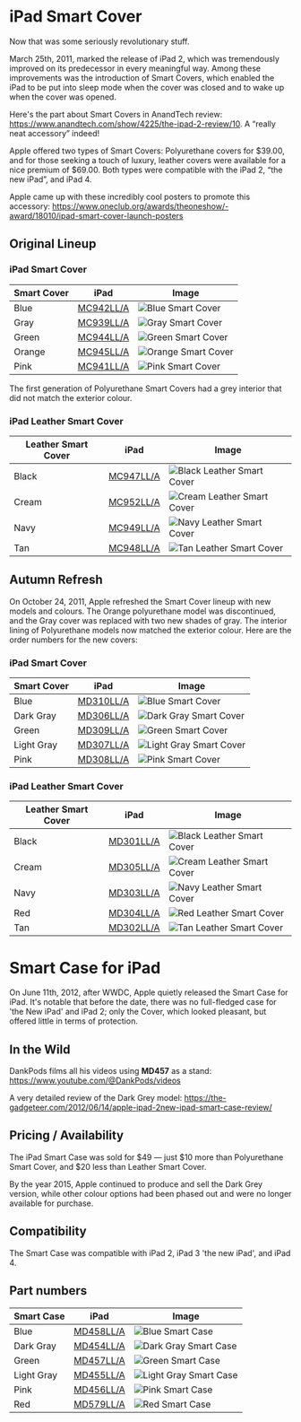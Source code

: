 

# iPad Smart Cover

Now that was some seriously revolutionary stuff.

March 25th, 2011, marked the release of iPad 2, which was tremendously improved on its predecessor in every meaningful way. Among these improvements was the introduction of Smart Covers, which enabled the iPad to be put into sleep mode when the cover was closed and to wake up when the cover was opened.

Here's the part about Smart Covers in AnandTech review: https://www.anandtech.com/show/4225/the-ipad-2-review/10. A “really neat accessory” indeed!

Apple offered two types of Smart Covers: Polyurethane covers for \$39.00, and for those seeking a touch of luxury, leather covers were available for a nice premium of \$69.00. Both types were compatible with the iPad 2, “the new iPad”, and iPad 4.

Apple came up with these incredibly cool posters to promote this accessory: https://www.oneclub.org/awards/theoneshow/-award/18010/ipad-smart-cover-launch-posters

## Original Lineup

### iPad Smart Cover

| Smart Cover | iPad | Image |
| --- | --- | --- |
| Blue | [MC942LL/A](/ipad_2/MC942) | ![Blue Smart Cover](/everyphone/MC942.png) |
| Gray | [MC939LL/A](/ipad_2/MC939) | ![Gray Smart Cover](/everyphone/MC939.png) |
| Green | [MC944LL/A](/ipad_2/MC944) | ![Green Smart Cover](/everyphone/MC944.png) |
| Orange | [MC945LL/A](/ipad_2/MC945) | ![Orange Smart Cover](/everyphone/MC945.png) |
| Pink | [MC941LL/A](/ipad_2/MC941) | ![Pink Smart Cover](/everyphone/MC941.png) |

The first generation of Polyurethane Smart Covers had a grey interior that did not match the exterior colour.

### iPad Leather Smart Cover

| Leather Smart Cover | iPad | Image |
| --- | --- | --- |
| Black | [MC947LL/A](/ipad_2/MC947) | ![Black Leather Smart Cover](/everyphone/MC947.png) |
| Cream | [MC952LL/A](/ipad_2/MC952) | ![Cream Leather Smart Cover](/everyphone/MC952.png) |
| Navy | [MC949LL/A](/ipad_2/MC949) | ![Navy Leather Smart Cover](/everyphone/MC949.png) |
| Tan | [MC948LL/A](/ipad_2/MC948) | ![Tan Leather Smart Cover](/everyphone/MC948.png) |

## Autumn Refresh

On October 24, 2011, Apple refreshed the Smart Cover lineup with new models and colours. The Orange polyurethane model was discontinued, and the Gray cover was replaced with two new shades of gray. The interior lining of Polyurethane models now matched the exterior colour. Here are the order numbers for the new covers:

### iPad Smart Cover

| Smart Cover | iPad | Image |
| --- | --- | --- |
| Blue | [MD310LL/A](/ipad_2/MD310) | ![Blue Smart Cover](/everyphone/MD310.png) |
| Dark Gray | [MD306LL/A](/ipad_2/MD306) | ![Dark Gray Smart Cover](/everyphone/MD306.png) |
| Green | [MD309LL/A](/ipad_2/MD309) | ![Green Smart Cover](/everyphone/MD309.png) |
| Light Gray | [MD307LL/A](/ipad_2/MD307) | ![Light Gray Smart Cover](/everyphone/MD307.png) |
| Pink | [MD308LL/A](/ipad_2/MD308) | ![Pink Smart Cover](/everyphone/MD308.png) |

### iPad Leather Smart Cover

| Leather Smart Cover | iPad | Image |
| --- | --- | --- |
| Black | [MD301LL/A](/ipad_2/MD301) | ![Black Leather Smart Cover](/everyphone/MD301.png) |
| Cream | [MD305LL/A](/ipad_2/MD305) | ![Cream Leather Smart Cover](/everyphone/MD305.png) |
| Navy | [MD303LL/A](/ipad_2/MD303) | ![Navy Leather Smart Cover](/everyphone/MD303.png) |
| Red | [MD304LL/A](/ipad_2/MD304) | ![Red Leather Smart Cover](/everyphone/MD304.png) |
| Tan | [MD302LL/A](/ipad_2/MD302) | ![Tan Leather Smart Cover](/everyphone/MD302.png) |

# Smart Case for iPad

On June 11th, 2012, after WWDC, Apple quietly released the Smart Case for iPad. It's notable that before the date, there was no full-fledged case for 'the New iPad' and iPad 2; only the Cover, which looked pleasant, but offered little in terms of protection.

## In the Wild

DankPods films all his videos using **MD457** as a stand: https://www.youtube.com/@DankPods/videos

A very detailed review of the Dark Grey model: https://the-gadgeteer.com/2012/06/14/apple-ipad-2new-ipad-smart-case-review/

## Pricing / Availability

The iPad Smart Case was sold for \$49 — just \$10 more than Polyurethane Smart Cover, and $20 less than Leather Smart Cover.

By the year 2015, Apple continued to produce and sell the Dark Grey version, while other colour options had been phased out and were no longer available for purchase.

## Compatibility

The Smart Case was compatible with iPad 2, iPad 3 'the new iPad', and iPad 4.

## Part numbers

| Smart Case | iPad | Image |
| --- | --- | --- |
| Blue | [MD458LL/A](/ipad_2/MD458) | ![Blue Smart Case](/everyphone/MD458.png) |
| Dark Gray | [MD454LL/A](/ipad_2/MD454) | ![Dark Gray Smart Case](/everyphone/MD454.png) |
| Green | [MD457LL/A](/ipad_2/MD457) | ![Green Smart Case](/everyphone/MD457.png) |
| Light Gray | [MD455LL/A](/ipad_2/MD455) | ![Light Gray Smart Case](/everyphone/MD455.png) |
| Pink | [MD456LL/A](/ipad_2/MD456) | ![Pink Smart Case](/everyphone/MD456.png) |
| Red | [MD579LL/A](/ipad_2/MD579) | ![Red Smart Case](/everyphone/MD579.png) |
